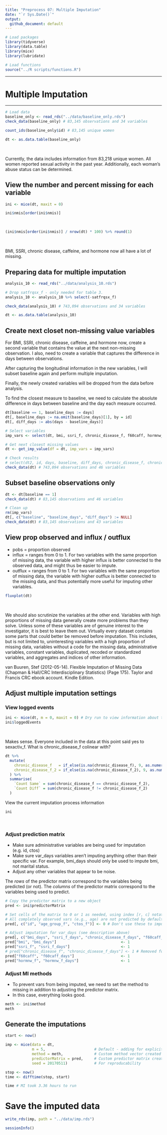 ```yaml
---
title: "Preprocess 07: Multiple Imputation"
date: "`r Sys.Date()`"
output: 
  github_document: default
---
```


```r
# Load packages
library(tidyverse)
library(data.table)
library(mice)
library(lubridate)

# Load functions
source("../R scripts/functions.R")
```

-------------------------------------------------------------------------------

# Multiple Imputation

-------------------------------------------------------------------------------

```r
# Load data
baseline_only <- read_rds("../data/baseline_only.rds")
check_data(baseline_only) # 83,145 observations and 34 variables
```

```r
count_ids(baseline_only$id) # 83,145 unique women
```

```r
dt <- as.data.table(baseline_only)
```
&nbsp;

Currently, the data includes information from 83,218 unique women. All women reported sexual activity in the past year. Additionally, each woman's abuse status can be determined.

## View the number and percent missing for each variable

```r
ini <- mice(dt, maxit = 0)
```

```r
ini$nmis[order(ini$nmis)]
```
&nbsp;

```r
(ini$nmis[order(ini$nmis)] / nrow(dt) * 100) %>% round(1)
```
&nbsp;

BMI, SSRI, chronic disease, caffeine, and hormone now all have a lot of missing.

## Preparing data for multiple imputation

```r
analysis_10 <- read_rds("../data/analysis_10.rds")

# Drop satfrqsx_f - only needed for table 3.
analysis_10 <- analysis_10 %>% select(-satfrqsx_f)

check_data(analysis_10) # 743,094 observations and 34 variables
```

```r
dt <- as.data.table(analysis_10)
```

## Create next closet non-missing value variables

For BMI, SSRI, chronic disease, caffeine, and hormone now, create a second variable that contains the value at the next non-missing observation. I also, need to create a variable that captures the difference in days between observations.

After capturing the longitudinal information in the new variables, I will subset baseline again and perform multiple imputation.

Finally, the newly created variables will be dropped from the data before analysis.

To find the closest measure to baseline, we need to calculate the absolute difference in days between baseline and the day each measure occurred.

```r
dt[baseline == 1, baseline_days := days]
dt[, baseline_days := na.omit(baseline_days)[1], by = id]
dt[, diff_days := abs(days - baseline_days)]
```

```r
# Select variables
imp_vars <- select(dt, bmi, ssri_f, chronic_disease_f, f60caff, hormnw_f) %>% names()

# Get next closest missing values
dt <- get_imp_value(df = dt, imp_vars = imp_vars)

# Check results
# select(dt2, id, days, baseline, diff_days, chronic_disease_f, chronic_disease_f_2, chronic_disease_f_days)
check_data(dt) # 743,094 observations and 46 variables
```

## Subset baseline observations only

```r
dt <- dt[baseline == 1]
check_data(dt) # 83,145 observations and 46 variables
```

```r
# Clean up
rm(imp_vars)
dt[, c("baseline", "baseline_days", "diff_days") := NULL]
check_data(dt) # 83,145 observations and 43 variables
```

## View prop observed and influx / outflux

* pobs = proportion observed   
* influx = ranges from 0 to 1. For two variables with the same proportion of missing data, the variable with higher influx is better connected to the observed data, and might thus be easier to impute.   
* outflux = ranges from 0 to 1. For two variables with the same proportion of missing data, the variable with higher outflux is better connected to the missing data, and thus potentially more useful for imputing other variables.

```r
fluxplot(dt)
```
&nbsp;

We should also scrutinize the variables at the other end. Variables with high proportions of missing data generally create more problems than they solve. Unless some of these variables are of genuine interest to the investigator, it is best to leave them out. Virtually every dataset contains some parts that could better be removed before imputation. This includes, but is not limited to, uninteresting variables with a high proportion of missing data, variables without a code for the missing data, administrative variables, constant variables, duplicated, recoded or standardized variables, and aggregates and indices of other information.

van Buuren, Stef (2012-05-14). Flexible Imputation of Missing Data (Chapman & Hall/CRC Interdisciplinary Statistics) (Page 175). Taylor and Francis CRC ebook account. Kindle Edition. 

## Adjust multiple imputation settings

### View logged events

```r
ini <- mice(dt, m = 0, maxit = 0) # Dry run to view information about the imputation process
ini$loggedEvents
```
&nbsp;

Makes sense. Everyone included in the data at this point said yes to sexactiv_f. What is chronic_disease_f colinear with?

```r
dt %>% 
  mutate(
    chronic_disease_f   = if_else(is.na(chronic_disease_f), 9, as.numeric(chronic_disease_f)),
    chronic_disease_f_2 = if_else(is.na(chronic_disease_f_2), 9, as.numeric(chronic_disease_f_2))
  ) %>% 
  summarise(
    `Count Same` = sum(chronic_disease_f == chronic_disease_f_2),
    `Count Diff` = sum(chronic_disease_f != chronic_disease_f_2)
  )
```

View the current imputation process information

```r
ini
```
&nbsp;

### Adjust prediction matrix   

* Make sure administrative variables are being used for imputation (e.g. id, ctos)      
* Make sure var_days variables aren't imputing anything other than their specific var. For example, bmi_days should only be used to impute bmi, not marital status.     
* Adjust any other variables that appear to be noise.   

The _rows_ of the predictor matrix correspond to the variables being predicted (or not). The _columns_ of the predictor matrix correspond to the variables being used to predict.

```r
# Copy the predictor matrix to a new object
pred <- ini$predictorMatrix 

# Set cells of the matrix to 0 or 1 as needed, using index [r, c] notation
# All completely observed vars (e.g., age) are not predicted by default (i.e., row of 0's)
pred[, c("id", "age_group_f", "ctos_f")] <- 0 # Don't use these to impute anything

# Adjust imputation for var_days (see description above)
pred[, c("bmi_days", "ssri_f_days", "chronic_disease_f_days", "f60caff_days", "hormnw_f_days")] <- 0
pred["bmi", "bmi_days"]                             <- 1
pred["ssri_f", "ssri_f_days"]                       <- 1
# pred["chronic_disease_f", "chronic_disease_f_days"] <- 1 # Removed for collinearity
pred["f60caff", "f60caff_days"]                     <- 1
pred["hormnw_f", "hormnw_f_days"]                   <- 1
```

### Adjust MI methods

* To prevent vars from being imputed, we need to set the method to missing in addition to adjusting the predictor matrix.   
* In this case, everything looks good.   

```r
meth <- ini$method
meth
```

## Generate the imputations

```r
start <- now()

imp <- mice(data = dt,
            m = 5,                      # Default - adding for explicitivity
            method = meth,              # Custom method vector created above
            predictorMatrix = pred,     # Custom predictor matrix created above
            seed = 20170511)            # For reproducability

stop <- now()
time <- difftime(stop, start)
```

```r
time # MI took 3.36 hours to run
```

# Save the imputed data

```r
write_rds(imp, path = "../data/imp.rds")
```

```r
sessionInfo()
```
